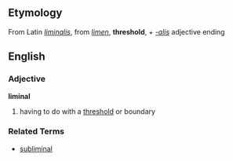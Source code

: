 ==Etymology==
From Latin ''[[liminalis]]'', from ''[[limen]]'', '''threshold''', + ''[[-alis]]'' adjective ending

==English==
===Adjective===
'''liminal'''

# having to do with a [[threshold]] or boundary

===Related Terms===
*[[subliminal]]